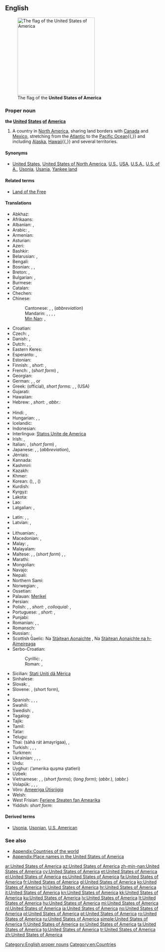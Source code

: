 ==English==

{{wikipedia|United States|United States of America}}
[[Image:Flag of the United States.svg|right|thumb|250px|The flag of the '''United States of America''']]

===Proper noun===
'''the [[united|United]] [[states|States]] [[of]] [[America]]'''

# A country in [[North America]], sharing land borders with [[Canada]] and [[Mexico]], stretching from the [[Atlantic Ocean|Atlantic]] to the [[Pacific Ocean]]{{,}} and including [[Alaska]], [[Hawaii]]{{,}} and several territories.

====Synonyms====
* {{sense|country in North America}} [[United States]], [[United States of North America]], [[U.S.]], [[USA]], [[U.S.A.]], [[U.S. of A.]], [[Usonia]], [[Usania]], [[Yankee land]]

====Related terms====
* [[Land of the Free]]

====Translations====
{{trans-top|Country in North America}}
* Abkhaz: {{t|ab|Америка Еиду Аштатқәа|tr=Amerika Eidu Aštatķwa|sc=Cyrl}}
* Afrikaans: {{t|af|Verenigde State van Amerika|xs=Afrikaans}}
* Albanian: {{t|sq|Shtete e Bashkuara të Amerikës|xs=Albanian}}, {{t|sq|SHBA|xs=Albanian}}
* Arabic: {{t-|ar|الولايات المتحدة الأمريكية|f|p|tr=al-wilayāt al-muttáḥidat al-ʾamrikíyya}}, {{t-|ar|الولايات المتحدة|f|p|tr=al-wilayāt al-muttáḥida}}
* Armenian: {{t-|hy|Ամերիկայի Միացյալ Նահանգներ|tr=Amerikayi Miac'yal Nahangner}}
* Asturian: {{t|ast|Estaos Xuníos d'América}}
* Azeri: {{t+|az|Amerika Birləşmiş Ştatları|xs=Azeri}}
* Bashkir: {{tø|ba|Америка Ҡушма Штаттары|tr=Amerika Qušma Štattarı|sc=Cyrl}}
* Belarusian: {{t|be|Злучаныя Штаты Амерыкі|m|p|tr=Zlúčanyja Štáty Améryki|xs=Belarusian}}, {{t|be|ЗША|m|p|tr=ze-še-á|xs=Belarusian}}
* Bengali: {{t|bn|মার্কিন যুক্তরাষ্ট্র|tr=markin juktôrashţrô|sc=Beng}}
* Bosnian: {{t-|bs|Sjedinjene Američke Države|f|p}}, {{t-|bs|Amerika|f}}, {{t-|bs|SAD}}
* Breton: {{t|br|Stadoù-Unanet Amerika|f|p|xs=Breton}}, {{t-|br|SUA|xs=Breton}}
* Bulgarian: {{t|bg|Съединени Американски Щати|m|p|tr=Sǎedinéni Amerikánski Štáti}}, {{t|bg|САЩ|m|p|tr=sašt}}
* Burmese: {{t|my|အမေရိကန်ပြည်ထောင်စုသမတနိုင်ငံ|sc=Mymr|tr=ămeri.kan pyidaungzu. thămăta. naingngan}}
* Catalan: {{t|ca|Estats Units d'Amèrica|m|p}}
* Chechen: {{tø|ce|Американ Цхьанакхетта Штаташ|tr=Amerikan Cẋanaqetta Štataš}}
* Chinese:
*: Cantonese: {{tø|yue|美利堅合眾國|tr=mei5lei6gin1hap6zung3gwok3|sc=Hani|xs=Cantonese}}, {{tø|yue|美國|tr=mei5gwok3|sc=Hani|xs=Cantonese}}, {{t-|cmn|美|tr=mei5|sc=Hani|xs=Cantonese}} (''abbreviation'')
*: Mandarin: {{t|cmn|美利堅合眾國|sc=Hani}}, {{t-|cmn|美利坚合众国|tr=[[Měilìjiān Hézhòngguó]]|sc=Hani}}, {{t-|cmn|美國|sc=Hani}}, {{t-|cmn|美国|tr=[[Měiguó]]|sc=Hani}}, {{t-|cmn|美|tr=[[Měi]]-|sc=Hani}} {{qualifier|abbreviation}}
*: [[Min Nan]]: {{tø|nan|米國|sc=Hans}}, {{tø|nan|米国|tr=[[Bí-kok]]|sc=Hans}}
* Croatian: {{t+|hr|Sjedinjene Američke Države|f|p}}
* Czech: {{t-|cs|Spojené státy americké|m|p}}, {{t-|cs|Spojené státy|m|p}}
* Danish: {{t|da|Amerikas Forenede Stater}}, {{t|da|Forenede Stater}}
* Dutch: {{t+|nl|Verenigde Staten van Amerika|f|p}}, {{t+|nl|Verenigde Staten}}, {{t-|nl|VS}}
* Eastern Keres: {{tø|kee|'Amelika-hui-pu-'ia}}
* Esperanto: {{t+|eo|Usono|xs=Esperanto}}, {{t+|eo|Unuiĝintaj Ŝtatoj de Ameriko|xs=Esperanto}}
* Estonian: {{t+|et|Ameerika Ühendriigid}}
* Finnish: {{t+|fi|Amerikan yhdysvallat}}, ''short:'' {{t+|fi|Yhdysvallat}}, {{t+|fi|USA}}
* French: {{t+|fr|États-Unis d'Amérique|m|p}}, (''short form'') {{t+|fr|États-Unis|m|p}}, {{t|fr|É-U}}
* Georgian: {{t-|ka|ამერიკის შეერთებული შტატები|tr=amerikis šeert'ebuli štatebi|sc=Geor|xs=Georgian}}
* German: {{t+|de|Vereinigte Staaten von Amerika|m|p}}, {{qualifier|short form}} {{t+|de|Vereinigte Staaten|m|p}}, {{t+|de|USA|m|p}} or {{f|s}}
* Greek: {{t+|el|Ηνωμένες Πολιτείες της Αμερικής|f|p|tr=Inoménes Politeíes tis Amerikís}} (official), ''short forms:'' {{t-|el|Ηνωμένες Πολιτείες Αμερικής|f|p|tr=Inoménes Politeíes Amerikís}}, {{t+|el|Ηνωμένες Πολιτείες|f|p|tr=Inoménes Politeíes}}, {{t+|el|ΗΠΑ|f|p|tr=IPA}} (USA)
* Gujarati: {{t|gu|સંયુકત રાજ્ય અમેરિકા|tr=sanyukat rājya amērikā|sc=Gujr}}
* Hawaiian: {{tø|haw|'Amelika Huipū'ia}}
* Hebrew: {{t|he|ארצות הברית של אמריקה|tr=Artsot ha-Brit shel Amerika}}, ''short:'' {{t|he|ארצות הברית|tr=Artsot ha-Brit}}, ''abbr.:'' {{t-|he|ארה״ב|tr=ARH-B}}
* {{trreq|hil}}
* Hindi: {{t-|hi|संयुक्त राज्य अमरीका|tr=sanyukta rājya amrīkā|xs=Hindi}}, {{t-|hi|संयुक्त राष्ट्र अमरीका|tr=sanyukta rāṣṭra amrīkā|xs=Hindi}}
* Hungarian: {{t+|hu|Amerikai Egyesült Államok}}, {{t+|hu|Egyesült Államok}}, {{t+|hu|USA}}
* Icelandic: {{t|is|Bandaríka|n}}
* Indonesian: {{t-|id|Amerika Serikat|xs=Indonesian}}
* Interlingua: [[Statos Unite de America]]
* Irish: {{t|ga|Stáit Aontaithe Mheiriceá|xs=Irish}}, {{t-|ga|Meiriceá|xs=Irish}}
* Italian: {{t+|it|Stati Uniti d'America|m|p}}, (''short form'') {{t+|it|Stati Uniti|m|p}}, {{t-|it|SUA}}
* Japanese: {{t+|ja|米国|tr=べいこく, Béikoku}}, {{t+|ja|アメリカ合衆国|tr=アメリカがっしゅうこく, Amerika Gasshūkoku}}, {{t+|ja|米|tr=べい, Bei-}} (''abbreviation''), {{t|ja|アメリカ|tr=Amerika|sc=Jpan}}
* Jèrriais: {{tø|roa-jer|Êtats Unnis d'Améthique|m|p}}
* Kannada: {{t|kn|ಅಮೇರಿಕ ಸಂಯುಕ್ತ ಸಂಸ್ಥಾನ|tr=amērik sanyukta sansthān|sc=Knda}}
* Kashmiri: {{t|ks|संयुक्त राज्‍य अमेरिका|tr=sanyukta rājya amerikā|sc=ks-Arab}}
* Kazakh: {{t|kk|Америка Құрама Штаттары|tr=Amerika Qurama Ştattarı|sc=Cyrl}}
* Khmer: {{t|km|សហរដ្ឋអាមេរិក|tr=sahā rōŭt āmērik|sc=Khmr}}
* Korean: {{t|ko|미국|tr=Miguk|sc=Kore}} ({{t|ko|美國|sc=Kore}}), {{t|ko|아메리카 합중국|tr=Amerika Hapjungguk|sc=Kore}}, {{t|ko|미합중국|tr=Mihapjungguk|sc=Kore}} ({{t|ko|美合衆國|sc=Kore}})
* Kurdish: {{t|ku|دەولەتێن یەکبوویییێن ئەمەریکایێ|tr=Dewletên Yekbûyîyên Emerîkayê|sc=ku-Arab}}
* Kyrgyz: {{t|ky|Америка Кошмо Штаттары|tr=Amerika Koşmo Ştattarı|sc=Cyrl}}
* Lakota: {{tø|lkt|Mílahaŋska Tȟamákȟočhe}}
* Lao: {{t-|lo|ສະຫະລັດອະເມລິກາ|tr=saha lat 'ameelikaa|sc=Laoo|xs=Lao}}
* Latgalian: {{tø|ltg|Amerikys Saškiertuos Vaļsteibys}}, {{tø|ltg|ASV}}
{{trans-mid}}
* Latin: {{t|la|Respublicae Unitae Americae}}, {{t|la|Status Uniti Americae}}, {{t|la|Civitates Foederatae Americae}}
* Latvian: {{t-|lv|Amerikas Savienotās Valstis|xs=Latvian}}, {{t-|lv|ASV|xs=Latvian}}
* {{trreq|lzz}}
* Lithuanian: {{t+|lt|Jungtinės Amerikos Valstijos|xs=Lithuanian}}, {{t+|lt|JAV|xs=Lithuanian}}
* Macedonian: {{t-|mk|Соединети Американски Држави|f|p|tr=Soedíneti Ameríkanski D'ržavi}}, {{t-|mk|САД|f|p|tr=SAD}}
* Malay: {{t|ms|Amerika Syarikat|xs=Malay}}, {{t|ms|AS}}
* Malayalam: {{t|ml|അമേരിക്കൻ ഐക്യനാടുകൾ|sc=Mlym}}
* Maltese: {{t|mt|Stati Uniti ta' l-Amerika|xs=Maltese}}, {{t|mt|l-Istati Uniti ta' l-Amerika|xs=Maltese}}, (''short form'') {{t-|mt|Stati Uniti|xs=Maltese}}, {{t|mt|l-Istati Uniti|xs=Maltese}}, {{t-|mt|USA|xs=Maltese}}
* Marathi: {{t|mr|अमेरिकेची संयुक्त संस्थाने|tr=amerikecī sanyukta sansthāne|sc=Deva}}
* Mongolian: {{t|mn|Америкийн Нэгдсэн Улс|tr=Amerikiyn Negdsen Uls|sc=Cyrl|xs=Mongolian}}
* Navajo: {{tø|nv|Wááshindoon bikéyah ałhidadiidzooígíí}}
* Nepali: {{t|ne|संयुक्त राज्य अमेरिका|tr=sanyukta rājya amerikā|sc=Deva}}
* Northern Sami: {{tø|se|Amerihká ovttastuvvan stáhtat}}
* Norwegian: {{t+|no|Amerikas forente stater}}, {{t|no|De forente stater}}
* Ossetian: {{tø|os|Америкӕйы Иугонд Штаттӕ|tr=Amerikæjy Iugond Štattæ|sc=Cyrl}}
* Palauan: [[Merikel]]
* Persian: {{t|fa|ایالات متحده آمریکا|tr=Eyâlât-e Mottahede-ye Âmrikâ|alt=ایالات متحدۀ آمریکا|sc=fa-Arab}}
* Polish: {{t-|pl|Stany Zjednoczone Ameryki|m|p}}, {{t-|pl|Stany Zjednoczone Ameryki Północnej}}, ''short:'' {{t+|pl|Stany Zjednoczone}}, ''colloquial:'' {{t|pl|Stany}}, {{t+|pl|USA}}
* Portuguese: {{t+|pt|Estados Unidos da América|m|p}}, ''short:'' {{t+|pt|Estados Unidos|m|p}}, {{t+|pt|EUA}}
* Punjabi: {{t|pa|ਸੰਯੁਕਤ ਰਾਜ ਅਮਰੀਕਾ|tr=sayukat rāj amrīkā|sc=Guru}}
* Romanian: {{t+|ro|Statele Unite ale Americii|f|p}}, {{t|ro|SUA}}, {{t|ro|Statele Unite|n|p}}
* Romansch: {{t|rm|Stadis Unids da l'America|m}}
* Russian: {{t+|ru|Соединённые Штаты Америки|m|p|tr=Sojedinjónnyje Štáty Amériki}}, {{t+|ru|США|m|p|tr=sɛ-šɛ-á}}
* Scottish Gaelic: Na [[Stàitean Aonaichte]] {{f|p}}, Na [[Stàitean Aonaichte na h-Aimeireaga]] {{f|p}}
* Serbo-Croatian:
*: Cyrillic: {{t|sh|Сједињене Америчке Државе|f|p|sc=Cyrl}}, {{t|sh|САД|f|p|sc=Cyrl}}
*: Roman: {{t|sh|Sjedinjene Američke Države|f|p}}, {{t|sh|SAD|f|p}}
* Sicilian: [[Stati Uniti dâ Mèrica]] {{m|p}}
* Sinhalese: {{t|si|ඇමරිකානු එක්සත් ජනපදය|tr=æmarikānu eksat janapadaya|sc=Sinh}}
* Slovak: {{t|sk|Spojené Štáty Americké|m|p}}, {{t-|sk|USA}}
* Slovene: {{t|sl|Združene države Amerike|f|p}}, {{t|sl|Združene države|f|p}} (short form), {{t|sl|ZDA}}
* {{trreq|st}}
* Spanish: {{t+|es|Estados Unidos de América|m|s}}, {{qualifier|short form}} {{t+|es|Estados Unidos|m|s}}, {{qualifier|abbreviation}} {{t-|es|EE. UU.|m|s}}, {{t-|es|EEUU}}
* Swahili: {{t|sw|Muungano wa Madola ya Amerika}}
* Swedish: {{t|sv|Amerikas förenta stater}}, {{t|sv|Förenta staterna}}
* Tagalog: {{t|tl|Estados Unidos ng Amerika|xs=Tagalog}}
* Tajik: {{t|tg|Иёлоти Муттаҳидаи Амриқо|tr=Iyoloti Muttahidai Amriqo|sc=Cyrl}}
* Tamil: {{t|ta|அமெரிக்க ஐக்கிய நாடு|tr=amerikka aikkiya nāṭu|sc=Taml}}
* Tatar: {{t|tt|Америка Кушма Штатлары|tr=Amerika Quşma Ştatları|sc=Cyrl}}
* Telugu: {{t|te|అమెరికా సంయుక్త రాష్ట్రాలు|tr=amerikā sanyukta rāṣṭrAlu|sc=Telu}}
* Thai: {{Thai|[[สหรัฐอเมริกา]]}} (sàhà rát àmayrígaa), {{t|th|อเมริกา|tr=àmayrígaa}}, {{t|th|ประเทศสหรัฐอเมริกา|tr=bpràtêt sàhà rát àmayrígaa}}
* Turkish: {{t+|tr|Amerika Birleşik Devletleri}}, {{t-|tr|Birleşik Devletler}}, {{t+|tr|ABD}}, {{t+|tr|Amerika}}
* Turkmen: {{t|tk|Amerikanyň Birleşen Ştatlary}}
* Ukrainian: {{t|uk|Сполучені Штати Америки|m|p|tr=Spolúčeni Štáty Améryki|xs=Ukrainian}}, {{t+|uk|США|m|p|tr=se-še-á|xs=Ukrainian}}, {{t|uk|Злучені Штати Америки|m|p|tr=Zlúčeni Štáty Améryki|sc=Cyrl}}, {{t|uk|ЗША|m|p|tr=ze-še-á|sc=Cyrl}}
* Urdu: {{t|ur|ریاستہائے متحدہ امریکہ|tr=riyaastahaa'e muttaHidah amriikaa|xs=Urdu}}
* Uyghur: {{ug-Arab|[[ئامېرىكا قوشما شتاتلىرى]]}} (’amerika quşma ştatleri)
* Uzbek: {{t|uz|Amerika Qo'shma Shtatlari}}
* Vietnamese: {{t+|vi|Hoa Kỳ|xs=Vietnamese}}, {{t|vi|Nước Mỹ|xs=Vietnamese}}, {{t|vi|Mỹ Quốc|xs=Vietnamese}} (''short forms''); {{t|vi|Hợp chúng quốc Hoa Kỳ|xs=Vietnamese}} (''long form''); {{t-|vi|HK|xs=Vietnamese}} (''abbr.''), {{t+|vi|Mỹ|xs=Vietnamese}} (''abbr.'')
* Volapük: {{t|vo|Lamerikän}}, {{t|vo|Tats-Pebalöl Nolüda-Meropa}}, {{t|vo|Tats-Pebalöl Meropa}}, {{t|vo|Tats-Pebalöl}}
* Võro: [[Ameeriga Ütisriigiq]]
* Welsh: {{t|cy|Unol Daleithiau America}}
* West Frisian: [[Feriene Steaten fan Amearika]]
* Yiddish: ''short form'': {{t-|yi|פֿאַראייניקטע שטאַטן|p|tr=Fareynikte Shtatn|xs=Yiddish}}
{{trans-bottom}}

====Derived terms====
* [[Usonia]], [[Usonian]], [[U.S. American]]

===See also===
* [[Appendix:Countries of the world]]
* [[Appendix:Place names in the United States of America]]

[[Category:English proper nouns]]
[[Category:en:Countries]]

[[ar:United States of America]]
[[az:United States of America]]
[[zh-min-nan:United States of America]]
[[cy:United States of America]]
[[et:United States of America]]
[[el:United States of America]]
[[es:United States of America]]
[[fa:United States of America]]
[[fr:United States of America]]
[[gl:United States of America]]
[[ko:United States of America]]
[[hi:United States of America]]
[[hr:United States of America]]
[[it:United States of America]]
[[kn:United States of America]]
[[kk:United States of America]]
[[ku:United States of America]]
[[lv:United States of America]]
[[lt:United States of America]]
[[hu:United States of America]]
[[mi:United States of America]]
[[nl:United States of America]]
[[ja:United States of America]]
[[no:United States of America]]
[[pl:United States of America]]
[[pt:United States of America]]
[[ro:United States of America]]
[[ru:United States of America]]
[[simple:United States of America]]
[[fi:United States of America]]
[[sv:United States of America]]
[[ta:United States of America]]
[[tg:United States of America]]
[[tr:United States of America]]
[[zh:United States of America]]